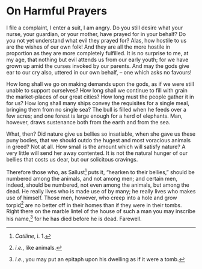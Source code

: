 # On Harmful Prayers

I file a complaint, I enter a suit, I am angry.
Do you still desire what your nurse, your guardian, or your mother, have prayed for in your behalf?
Do you not yet understand what evil they prayed for?
Alas, how hostile to us are the wishes of our own folk!
And they are all the more hostile in proportion as they are more completely fulfilled.
It is no surprise to me, at my age, that nothing but evil attends us from our early youth; for we have grown up amid the curses invoked by our parents.
And may the gods give ear to our cry also, uttered in our own behalf, -- one which asks no favours!

How long shall we go on making demands upon the gods, as if we were still unable to support ourselves?
How long shall we continue to fill with grain the market-places of our great cities?
How long must the people gather it in for us?
How long shall many ships convey the requisites for a single meal, bringing them from no single sea?
The bull is filled when he feeds over a few acres; and one forest is large enough for a herd of elephants.
Man, however, draws sustenance both from the earth and from the sea.

What, then?
Did nature give us bellies so insatiable, when she gave us these puny bodies, that we should outdo the hugest and most voracious animals in greed?
Not at all.
How small is the amount which will satisfy nature?
A very little will send her away contented.
It is not the natural hunger of our bellies that costs us dear, but our solicitous cravings.

Therefore those who, as Sallust[^60-1] puts it, "hearken to their bellies," should be numbered among the animals, and not among men; and certain men, indeed, should be numbered, not even among the animals, but among the dead.
He really lives who is made use of by many; he really lives who makes use of himself.
Those men, however, who creep into a hole and grow torpid[^60-2] are no better off in their homes than if they were in their tombs.
Right there on the marble lintel of the house of such a man you may inscribe his name,[^60-3] for he has died before he is dead.
Farewell.

[^60-1]: *Catiline*, i. 1.

[^60-2]: *i.e.*, like animals.

[^60-3]: *i.e.*, you may put an epitaph upon his dwelling as if it were a tomb.
